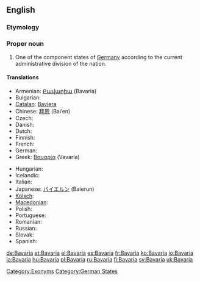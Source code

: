 ==English==
{{wikipedia}}
===Etymology===
{{rfe}}

===Proper noun===
{{en-proper noun}}

# One of the component states of [[Germany]] according to the current administrative division of the nation.

====Translations====
{{trans-top|state in Germany}}
* Armenian: [[Բավարիա]] (Bavaria)
* Bulgarian: {{t-|bg|Бавария|f|tr=Bavárija}}
* [[Catalan]]: [[Baviera]]
* Chinese: [[拜恩]] (Bai’en)
* Czech: {{t-|cs|Bavorsko|n}}
* Danish: {{t-|da|Bayern}}
* Dutch: {{t-|nl|Beieren|n}}
* Finnish: {{t+|fi|Baijeri}}
* French: {{t+|fr|Bavière|f}}
* German: {{t+|de|Bayern|n}}
* Greek: [[Βαυαρία]] (Vavaría) {{f}}
{{trans-mid}}
* Hungarian: {{t+|hu|Bajorország}}
* Icelandic: {{t-|is|Bæjaraland}}
* Italian: {{t-|it|Baviera|f}}
* Japanese: [[バイエルン]] (Baierun)
* [[Kölsch]]: {{tø|ksh|Bajore}}
* [[Macedonian]]: {{t|mk|Баварија|f|tr=Bavárija}}
* Polish: {{t+|pl|Bawaria|f}}
* Portuguese: {{t-|pt|Baviera|f}}
* Romanian: {{t-|ro|Bavaria|f}}
* Russian: {{t+|ru|Бавария|f|tr=Bavárija}}
* Slovak: {{t-|sk|Bavorsko|n}}
* Spanish: {{t+|es|Baviera|f}}
{{trans-bottom}}

[[Category:Exonyms]]
[[Category:German States]]

[[de:Bavaria]]
[[et:Bavaria]]
[[el:Bavaria]]
[[es:Bavaria]]
[[fr:Bavaria]]
[[ko:Bavaria]]
[[io:Bavaria]]
[[la:Bavaria]]
[[hu:Bavaria]]
[[pl:Bavaria]]
[[ru:Bavaria]]
[[fi:Bavaria]]
[[sv:Bavaria]]
[[uk:Bavaria]]